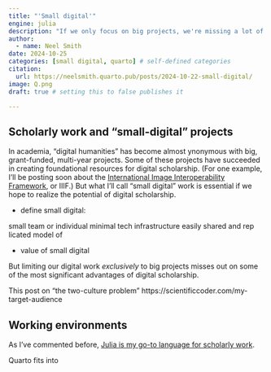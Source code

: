 ```yaml
---
title: "'Small digital'"
engine: julia
description: "If we only focus on big projects, we're missing a lot of the value of digital scholarship."
author:
  - name: Neel Smith
date: 2024-10-25
categories: [small digital, quarto] # self-defined categories
citation: 
  url: https://neelsmith.quarto.pub/posts/2024-10-22-small-digital/ 
image: Q.png
draft: true # setting this to false publishes it

---
```


## Scholarly work and "small-digital" projects

In academia, "digital humanities" has become almost ynonymous with big, grant-funded, multi-year projects. Some of these projects have succeeded in creating foundational resources for digital scholarship. (For one example, I'll be posting soon about the [International Image Interoperability Framework](https://iiif.io), or IIIF.) But what I'll call "small digital" work is essential if we hope to realize the potential of digital scholarship.

- define small digital:

small team or individual
minimal tech infrastructure
easily shared and rep
licated
model of

- value of small digital



But limiting our digital work *exclusively* to big projects misses out on some of the most significant advantages of digital scholarship.



This post on "the two-culture problem" https://scientificcoder.com/my-target-audience

## Working environments


As I've commented before, [Julia is my go-to language for scholarly work](https://neelsmith.quarto.pub/posts/2024-10-22-why-julia/index.html).


Quarto fits into 

